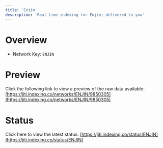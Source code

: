 ```yaml
---
title: 'Enjin'
description: 'Real time indexing for Enjin; delivered to you'
---
```


# Overview
- Network Key: `ENJIN`

# Preview
Click the following link to view a preview of the raw data available: [https://jiti.indexing.co/networks/ENJIN/9850305](https://jiti.indexing.co/networks/ENJIN/9850305)

# Status
Click here to view the latest status: [https://jiti.indexing.co/status/ENJIN](https://jiti.indexing.co/status/ENJIN)
